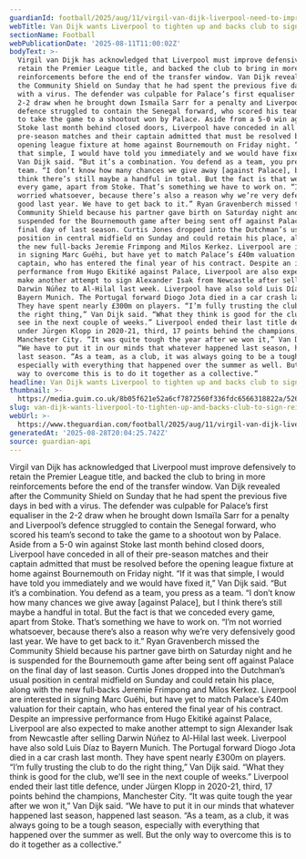 ```yaml
---
guardianId: football/2025/aug/11/virgil-van-dijk-liverpool-need-to-improve-defensively
webTitle: Van Dijk wants Liverpool to tighten up and backs club to sign reinforcements
sectionName: Football
webPublicationDate: '2025-08-11T11:00:02Z'
bodyText: >-
  Virgil van Dijk has acknowledged that Liverpool must improve defensively to
  retain the Premier League title, and backed the club to bring in more
  reinforcements before the end of the transfer window. Van Dijk revealed after
  the Community Shield on Sunday that he had spent the previous five days in bed
  with a virus. The defender was culpable for Palace’s first equaliser in the
  2-2 draw when he brought down Ismaïla Sarr for a penalty and Liverpool’s
  defence struggled to contain the Senegal forward, who scored his team’s second
  to take the game to a shootout won by Palace. Aside from a 5-0 win against
  Stoke last month behind closed doors, Liverpool have conceded in all of their
  pre-season matches and their captain admitted that must be resolved before the
  opening league fixture at home against Bournemouth on Friday night. “If it was
  that simple, I would have told you immediately and we would have fixed it,”
  Van Dijk said. “But it’s a combination. You defend as a team, you press as a
  team. “I don’t know how many chances we give away [against Palace], but I
  think there’s still maybe a handful in total. But the fact is that we conceded
  every game, apart from Stoke. That’s something we have to work on. “I’m not
  worried whatsoever, because there’s also a reason why we’re very defensively
  good last year. We have to get back to it.” Ryan Gravenberch missed the
  Community Shield because his partner gave birth on Saturday night and he is
  suspended for the Bournemouth game after being sent off against Palace on the
  final day of last season. Curtis Jones dropped into the Dutchman’s usual
  position in central midfield on Sunday and could retain his place, along with
  the new full‑backs Jeremie Frimpong and Milos Kerkez. Liverpool are interested
  in signing Marc Guéhi, but have yet to match Palace’s £40m valuation for their
  captain, who has entered the final year of his contract. Despite an impressive
  performance from Hugo Ekitiké against Palace, Liverpool are also expected to
  make another attempt to sign Alexander Isak from Newcastle after selling
  Darwin Núñez to Al-Hilal last week. Liverpool have also sold Luis Díaz to
  Bayern Munich. The Portugal forward Diogo Jota died in a car crash last month.
  They have spent nearly £300m on players. “I’m fully trusting the club to do
  the right thing,” Van Dijk said. “What they think is good for the club, we’ll
  see in the next couple of weeks.” Liverpool ended their last title defence,
  under Jürgen Klopp in 2020-21, third, 17 points behind the champions,
  Manchester City. “It was quite tough the year after we won it,” Van Dijk said.
  “We have to put it in our minds that whatever happened last season, happened
  last season. “As a team, as a club, it was always going to be a tough season,
  especially with everything that happened over the summer as well. But the only
  way to overcome this is to do it together as a collective.”
headline: Van Dijk wants Liverpool to tighten up and backs club to sign reinforcements
thumbnail: >-
  https://media.guim.co.uk/8b05f621e52a6cf7872560f336fdc6566318822a/526_183_2859_2288/500.jpg
slug: van-dijk-wants-liverpool-to-tighten-up-and-backs-club-to-sign-reinforcements
webUrl: >-
  https://www.theguardian.com/football/2025/aug/11/virgil-van-dijk-liverpool-need-to-improve-defensively
generatedAt: '2025-08-28T20:04:25.742Z'
source: guardian-api
---
```

Virgil van Dijk has acknowledged that Liverpool must improve defensively to retain the Premier League title, and backed the club to bring in more reinforcements before the end of the transfer window. Van Dijk revealed after the Community Shield on Sunday that he had spent the previous five days in bed with a virus. The defender was culpable for Palace’s first equaliser in the 2-2 draw when he brought down Ismaïla Sarr for a penalty and Liverpool’s defence struggled to contain the Senegal forward, who scored his team’s second to take the game to a shootout won by Palace. Aside from a 5-0 win against Stoke last month behind closed doors, Liverpool have conceded in all of their pre-season matches and their captain admitted that must be resolved before the opening league fixture at home against Bournemouth on Friday night. “If it was that simple, I would have told you immediately and we would have fixed it,” Van Dijk said. “But it’s a combination. You defend as a team, you press as a team. “I don’t know how many chances we give away [against Palace], but I think there’s still maybe a handful in total. But the fact is that we conceded every game, apart from Stoke. That’s something we have to work on. “I’m not worried whatsoever, because there’s also a reason why we’re very defensively good last year. We have to get back to it.” Ryan Gravenberch missed the Community Shield because his partner gave birth on Saturday night and he is suspended for the Bournemouth game after being sent off against Palace on the final day of last season. Curtis Jones dropped into the Dutchman’s usual position in central midfield on Sunday and could retain his place, along with the new full‑backs Jeremie Frimpong and Milos Kerkez. Liverpool are interested in signing Marc Guéhi, but have yet to match Palace’s £40m valuation for their captain, who has entered the final year of his contract. Despite an impressive performance from Hugo Ekitiké against Palace, Liverpool are also expected to make another attempt to sign Alexander Isak from Newcastle after selling Darwin Núñez to Al-Hilal last week. Liverpool have also sold Luis Díaz to Bayern Munich. The Portugal forward Diogo Jota died in a car crash last month. They have spent nearly £300m on players. “I’m fully trusting the club to do the right thing,” Van Dijk said. “What they think is good for the club, we’ll see in the next couple of weeks.” Liverpool ended their last title defence, under Jürgen Klopp in 2020-21, third, 17 points behind the champions, Manchester City. “It was quite tough the year after we won it,” Van Dijk said. “We have to put it in our minds that whatever happened last season, happened last season. “As a team, as a club, it was always going to be a tough season, especially with everything that happened over the summer as well. But the only way to overcome this is to do it together as a collective.”
